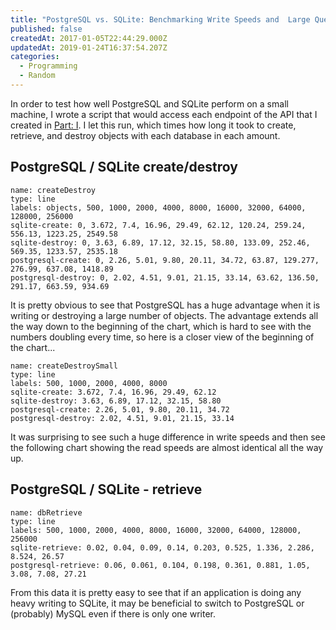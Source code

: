 ```yaml
---
title: "PostgreSQL vs. SQLite: Benchmarking Write Speeds and  Large Queries (Part II: Results)"
published: false
createdAt: 2017-01-05T22:44:29.000Z
updatedAt: 2019-01-24T16:37:54.207Z
categories:
  - Programming
  - Random
---
```


In order to test how well PostgreSQL and SQLite perform on a small machine, I wrote a script that would access each
endpoint of the API that I created in
[Part: I](https://jrwillette.com/post/postgresql-vs-sqlite-benchmarking-large-queries-part-i-making-a-django-project/).
I let this run, which times how long it took to create, retrieve, and destroy objects with each database in each amount.

## PostgreSQL / SQLite create/destroy

```text
name: createDestroy
type: line
labels: objects, 500, 1000, 2000, 4000, 8000, 16000, 32000, 64000, 128000, 256000
sqlite-create: 0, 3.672, 7.4, 16.96, 29.49, 62.12, 120.24, 259.24, 556.13, 1223.25, 2549.58
sqlite-destroy: 0, 3.63, 6.89, 17.12, 32.15, 58.80, 133.09, 252.46, 569.35, 1233.57, 2535.18
postgresql-create: 0, 2.26, 5.01, 9.80, 20.11, 34.72, 63.87, 129.277, 276.99, 637.08, 1418.89
postgresql-destroy: 0, 2.02, 4.51, 9.01, 21.15, 33.14, 63.62, 136.50, 291.17, 663.59, 934.69
```

It is pretty obvious to see that PostgreSQL has a huge advantage when it is writing or destroying a large number of
objects. The advantage extends all the way down to the beginning of the chart, which is hard to see with the numbers
doubling every time, so here is a closer view of the beginning of the chart...

```text
name: createDestroySmall
type: line
labels: 500, 1000, 2000, 4000, 8000
sqlite-create: 3.672, 7.4, 16.96, 29.49, 62.12
sqlite-destroy: 3.63, 6.89, 17.12, 32.15, 58.80
postgresql-create: 2.26, 5.01, 9.80, 20.11, 34.72
postgresql-destroy: 2.02, 4.51, 9.01, 21.15, 33.14
```

It was surprising to see such a huge difference in write speeds and then see the following chart showing the read
speeds are almost identical all the way up.

## PostgreSQL / SQLite - retrieve

```text
name: dbRetrieve
type: line
labels: 500, 1000, 2000, 4000, 8000, 16000, 32000, 64000, 128000, 256000
sqlite-retrieve: 0.02, 0.04, 0.09, 0.14, 0.203, 0.525, 1.336, 2.286, 8.524, 26.57
postgresql-retrieve: 0.06, 0.061, 0.104, 0.198, 0.361, 0.881, 1.05, 3.08, 7.08, 27.21
```

From this data it is pretty easy to see that if an application is doing any heavy writing to SQLite, it may be
beneficial to switch to PostgreSQL or (probably) MySQL even if there is only one writer.
